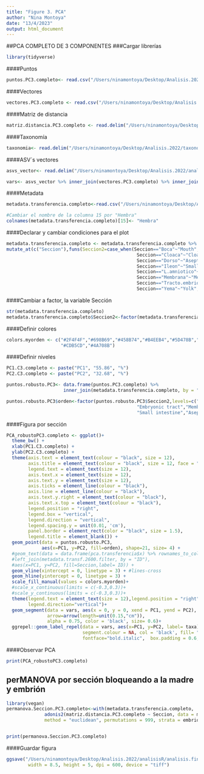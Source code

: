 ```yaml
---
title: "Figure 3. PCA"
author: "Nina Montoya"
date: "13/4/2023"
output: html_document
---
```


##PCA COMPLETO DE 3 COMPONENTES
###Cargar librerías
```r
library(tidyverse)
```

####Puntos
```r
puntos.PC3.completo<- read.csv("/Users/ninamontoya/Desktop/Analisis.2022/analisisR/analisis.final/PCA robusto/puntos.PC3.completo.csv", check.names= F)
```

####Vectores
```r
vectores.PC3.completo <- read.csv("/Users/ninamontoya/Desktop/Analisis.2022/analisisR/analisis.final/PCA robusto/vectores.PC3.completo.csv", check.names= F) %>% rename(OTUID=Species)
```

####Matriz de distancia
```r
matriz.distancia.PC3.completo <- read.delim("/Users/ninamontoya/Desktop/Analisis.2022/analisisR/analisis.final/PCArobusto/distance-matrix.PC3.completo.tsv", check.names = F, row.names = 1)
```

####Taxonomía
```r
taxonomia<- read.delim("/Users/ninamontoya/Desktop/Analisis.2022/taxonomia.corridas123/taxonomy.tsv", check.names = F)
```

####ASV´s vectores
```r
asvs_vector<- read.delim("/Users/ninamontoya/Desktop/Analisis.2022/analisisR/analisis.final/asvs.vectores.txt", header = F) %>% separate(V1, c("OTUID", "taxa"))

vars<- asvs_vector %>% inner_join(vectores.PC3.completo) %>% inner_join(taxonomia)
```

####Metadata
```r
metadata.transferencia.completo<-read.csv("/Users/ninamontoya/Desktop/Analisis.2022/analisisR/analisis.final/metadata.transf.2600.matriz.csv", check.names = FALSE)

#Cambiar el nombre de la columna 15 por "Hembra"
colnames(metadata.transferencia.completo)[15]<- "Hembra"
```

####Declarar y cambiar condiciones para el plot 
```r
metadata.transferencia.completo <- metadata.transferencia.completo %>%
mutate_at(c("Seccion"),funs(Seccion2=case_when(Seccion=="Boca"~"Mouth",
                                                Seccion=="Cloaca"~"Cloaca",
                                                Seccion=="Dorso"~"Aseptic ventral skin",
                                                Seccion=="Ileon"~"Small intestine",
                                                Seccion=="L.amniotico"~"Amniotic fluid",
                                                Seccion=="Membrana"~"Membrane", 
                                                Seccion=="Tracto.embrionario"~"Embryonic tract",
                                                Seccion=="Yema"~"Yolk", TRUE~as.character(Seccion))))

```

####Cambiar a factor, la variable Sección
```r
str(metadata.transferencia.completo)
metadata.transferencia.completo$Seccion2<-factor(metadata.transferencia.completo$Seccion2)
```

####Definir colores 
```r
colors.myorden <- c("#2F4F4F","#698B69","#458B74","#B4EEB4","#5D478B","#8B668B",
                    "#CDB5CD","#4A708B")
```

####Definir niveles
```r
PC1.C3.completo <- paste("PC1", "55.86", "%")
PC2.C3.completo <- paste("PC2", "32.68", "%")
```

```r
puntos.robusto.PC3<- data.frame(puntos.PC3.completo) %>% 
                     inner_join(metadata.transferencia.completo, by = "OTUID")

puntos.robusto.PC3$orden<-factor(puntos.robusto.PC3$Seccion2,levels=c("Amnioticfluid",
                                                "Embryonic tract","Membrane","Yolk","Mouth","Cloaca",
                                                "Small intestine","Aseptic ventral skin"))
```

####Figura por sección 
```r
PCA_robustoPC3.completo <- ggplot()+
  theme_bw() +
  xlab(PC1.C3.completo) +
  ylab(PC2.C3.completo) +
  theme(axis.text = element_text(colour = "black", size = 12),
        axis.title = element_text(colour = "black", size = 12, face = "bold"),
        legend.text = element_text(size = 12),
        axis.text.x = element_text(size = 12),
        axis.text.y = element_text(size = 12),
        axis.ticks = element_line(colour = "black"),
        axis.line = element_line(colour = "black"),
        axis.text.y.right = element_text(colour = "black"),
        axis.text.x.top = element_text(colour = "black"),
        legend.position = "right", 
        legend.box = "vertical",
        legend.direction = "vertical",
        legend.spacing.y = unit(0.01, 'cm'),
        panel.border = element_rect(color = "black", size = 1.5),
        legend.title = element_blank()) + 
  geom_point(data = puntos.robusto.PC3,
             aes(x=PC1, y=PC2, fill=orden), shape=21, size= 4) +
  #geom_text(data = data.frame(pca.transferencia$x) %>% rownames_to_column(var = "ID") %>%
  #left_join(metadata.transf.2600.filter, by = "ID"),
  #aes(x=PC1, y=PC2, fill=Seccion,label= ID)) +
  geom_vline(xintercept = 0, linetype = 3) + #lines-cross 
  geom_hline(yintercept = 0, linetype = 3) +
  scale_fill_manual(values = colors.myorden)+
  #scale_x_continuous(limits = c(-0.3,0.3))+
  #scale_y_continuous(limits = c(-0.3,0.3))+
  theme(legend.text = element_text(size = 12),legend.position = "right",
        legend.direction="vertical")+
  geom_segment(data = vars, aes(x = 0, y = 0, xend = PC1, yend = PC2), 
               arrow=arrow(length=unit(0.15,"cm")),
               alpha = 0.75, color = 'black', size= 0.6)+
  ggrepel::geom_label_repel(data = vars, aes(x=PC1, y=PC2, label= taxa),
                            segment.colour = NA, col = 'black', fill= "#EEEEEE",
                            fontface="bold.italic",  box.padding = 0.6, size=4)

```

####Observar PCA 
```r
print(PCA_robustoPC3.completo)
```

## perMANOVA por sección bloqueando a la madre y embrión
```r
library(vegan)
permanova.Seccion.PC3.completo<-with(metadata.transferencia.completo,
              adonis2(matriz.distancia.PC3.completo ~ Seccion, data = metadata.transferencia.completo,
              method = "euclidean", permutations = 999, strata = embrion))


print(permanova.Seccion.PC3.completo)
```

####Guardar figura
```r
ggsave("/Users/ninamontoya/Desktop/Analisis.2022/analisisR/analisis.final/PCA.completo.tiff", 
        width = 8.5, height = 5, dpi = 600, device = "tiff")
```







